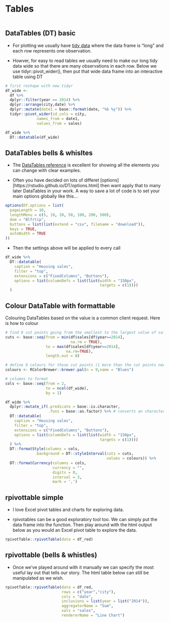 # Tables

```r
```

## DataTables (DT) basic

* For plotting we usually have [tidy data](https://cran.r-project.org/web/packages/tidyr/vignettes/tidy-data.html) where the data frame is "long" and each row represents one observation. 

* Howver, for easy to read tables we usually need to make our long tidy data wide so that there are many observations in each row. Below we use tidyr::pivot_wider(), then put that wide data frame into an interactive table using DT

```r
# first reshape with new tidyr
df_wide <- 
  df %>% 
  dplyr::filter(year == 2014) %>% 
  dplyr::arrange(city,date) %>% 
  dplyr::mutate(date1 = base::format(date, "%b %y")) %>%
  tidyr::pivot_wider(id_cols = city, 
              names_from = date1,
              values_from = sales)

df_wide %>% 
  DT::datatable(df_wide)
```

## DataTables bells & whisltes

* The [DataTables reference](https://rstudio.github.io/DT/) is excellent for showing all the elements you can change with clear examples. 

* Often you have decided on lots of differet [options][https://rstudio.github.io/DT/options.html] then want apply that to many later DataTables in your work. A way to save a lot of code is to set your main options globally like this...

```r
options(DT.options = list(
  pageLength = 10,
  lengthMenu = c(5, 10, 20, 50, 100, 200, 500),
  dom = "Blfrtip",
  buttons = list(list(extend = "csv", filename = "download")),
  keys = TRUE,
  autoWidth = TRUE
))
```

* Then the settings above will be applied to every call

```r
df_wide %>% 
  DT::datatable(
    caption = "Housing sales",
    filter = "top",
    extensions = c("FixedColumns", "Buttons"),
    options = list(columnDefs = list(list(width = "150px", 
                                          targets = c(1))))
  )
```

## Colour DataTable with formattable

Colouring DataTables based on the value is a common client request. Here is how to colour 

```r
# find 8 cut points going from the smallest to the largest value of sales in 2014 
cuts <- base::seq(from = min(df$sales[df$year==2014], 
                             na.rm = TRUE),
                  to = max(df$sales[df$year==2014], 
                           na.rm=TRUE),
                  length.out = 8)

# define 9 colours for those cut points (1 more than the cut points needed)
colours <- RColorBrewer::brewer.pal(n = 9,name = "Blues")

# columns to format
cols <- base::seq(from = 2,
                  to = ncol(df_wide),
                  by = 1)

df_wide %>% 
  dplyr::mutate_if(.predicate = base::is.character, 
                   .funs = base::as.factor) %>% # converts an character columns to a factor so that the drop down menu works in the DataTable
  DT::datatable(
    caption = "Housing sales",
    filter = "top",
    extensions = c("FixedColumns", "Buttons"),
    options = list(columnDefs = list(list(width = "150px", 
                                          targets = c(1))))
  ) %>% 
  DT::formatStyle(columns = cols,
              background = DT::styleInterval(cuts = cuts,
                                             values = colours)) %>% 
  DT::formatCurrency(columns = cols, 
                     currency = "",
                     digits = 0,
                     interval = 3, 
                     mark = ',') 
```

## rpivottable simple

* I love Excel pivot tables and charts for exploring data. 

* rpivotables can be a good exploratory tool too. We can simply put the data frame into the function. Then play around with the html output below as you would an Excel pivot table to explore the data.

```r
rpivotTable::rpivotTable(data = df_red)
```

## rpivottable (bells & whistles)

* Once we've played around with it manually we can specify the most useful lay out that tells our story. The html table below can still be manipulated as we wish.

```r
rpivotTable::rpivotTable(data = df_red,
                         rows = c("year","city"),
                         cols = "date",
                         inclusions = list(year = list("2014")),
                         aggregatorName = "Sum",
                         vals = "sales",
                         rendererName = "Line Chart")
```

